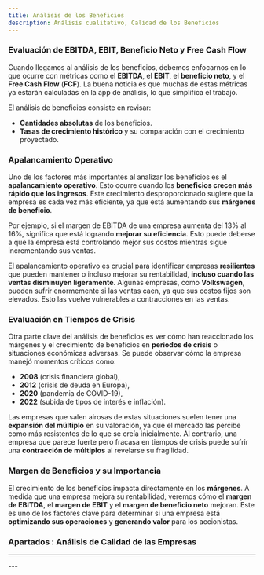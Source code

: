 ```yaml
---
title: Análisis de los Beneficios 
description: Análisis cualitativo, Calidad de los Beneficios
---
```



<HeaderBackToAnalisisCalidad />

### Evaluación de EBITDA, EBIT, Beneficio Neto y Free Cash Flow

Cuando llegamos al análisis de los beneficios, debemos enfocarnos en lo que ocurre con métricas como el **EBITDA**, el **EBIT**, el **beneficio neto**, y el **Free Cash Flow** (**FCF**). La buena noticia es que muchas de estas métricas ya estarán calculadas en la app de análisis, lo que simplifica el trabajo.

El análisis de beneficios consiste en revisar:
- **Cantidades absolutas** de los beneficios.
- **Tasas de crecimiento histórico** y su comparación con el crecimiento proyectado.

### Apalancamiento Operativo

Uno de los factores más importantes al analizar los beneficios es el **apalancamiento operativo**. Esto ocurre cuando los **beneficios crecen más rápido que los ingresos**. Este crecimiento desproporcionado sugiere que la empresa es cada vez más eficiente, ya que está aumentando sus **márgenes de beneficio**.

Por ejemplo, si el margen de EBITDA de una empresa aumenta del 13% al 16%, significa que está logrando **mejorar su eficiencia**. Esto puede deberse a que la empresa está controlando mejor sus costos mientras sigue incrementando sus ventas.

El apalancamiento operativo es crucial para identificar empresas **resilientes** que pueden mantener o incluso mejorar su rentabilidad, **incluso cuando las ventas disminuyen ligeramente**. Algunas empresas, como **Volkswagen**, pueden sufrir enormemente si las ventas caen, ya que sus costos fijos son elevados. Esto las vuelve vulnerables a contracciones en las ventas.

### Evaluación en Tiempos de Crisis

Otra parte clave del análisis de beneficios es ver cómo han reaccionado los márgenes y el crecimiento de beneficios en **periodos de crisis** o situaciones económicas adversas. Se puede observar cómo la empresa manejó momentos críticos como:
- **2008** (crisis financiera global),
- **2012** (crisis de deuda en Europa),
- **2020** (pandemia de COVID-19),
- **2022** (subida de tipos de interés e inflación).

Las empresas que salen airosas de estas situaciones suelen tener una **expansión del múltiplo** en su valoración, ya que el mercado las percibe como más resistentes de lo que se creía inicialmente. Al contrario, una empresa que parece fuerte pero fracasa en tiempos de crisis puede sufrir una **contracción de múltiplos** al revelarse su fragilidad.

### Margen de Beneficios y su Importancia

El crecimiento de los beneficios impacta directamente en los **márgenes**. A medida que una empresa mejora su rentabilidad, veremos cómo el **margen de EBITDA**, el **margen de EBIT** y el **margen de beneficio neto** mejoran. Este es uno de los factores clave para determinar si una empresa está **optimizando sus operaciones** y **generando valor** para los accionistas.


### Apartados : Análisis de Calidad de las Empresas

---
<FooterLinkAnalisisCalidad />
---
